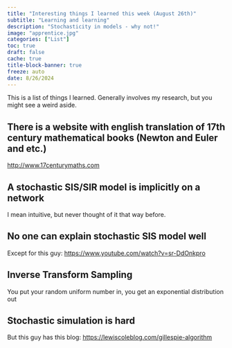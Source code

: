 ```yaml
---
title: "Interesting things I learned this week (August 26th)"
subtitle: "Learning and learning"
description: "Stochasticity in models - why not!"
image: "apprentice.jpg"
categories: ["List"]
toc: true
draft: false
cache: true
title-block-banner: true
freeze: auto
date: 8/26/2024
---
```


This is a list of things I learned. Generally involves my research, but you might see a weird aside.

## There is a website with english translation of 17th century mathematical books (Newton and Euler and etc.)

<http://www.17centurymaths.com>

## A stochastic SIS/SIR model is implicitly on a network

I mean intuitive, but never thought of it that way before.

## No one can explain stochastic SIS model well

Except for this guy: <https://www.youtube.com/watch?v=sr-DdOnkpro>

## Inverse Transform Sampling

You put your random uniform number in, you get an exponential distribution out

## Stochastic simulation is hard

But this guy has this blog: <https://lewiscoleblog.com/gillespie-algorithm>
